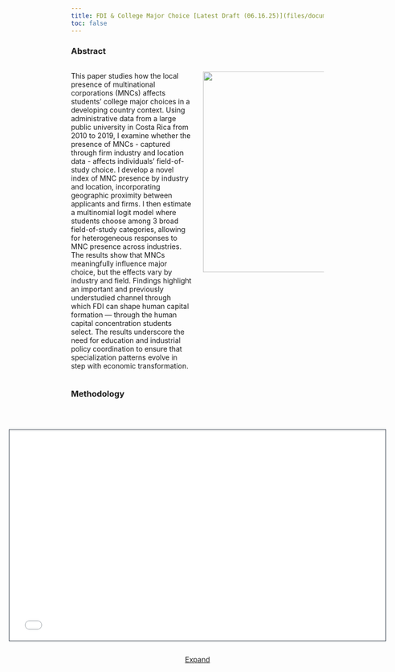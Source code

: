 ```yaml
---
title: FDI & College Major Choice [Latest Draft (06.16.25)](files/documents/JMP-Draft-0616.pdf){target=_blank .btn .btn-primary .btn-lg .cv-download} [Presentation](files/documents/micro-0530.pdf){target=_blank .btn .btn-primary .btn-lg .cv-download}
toc: false
---
```


### Abstract

:::: {.columns}

::: {.column width="50%"}
This paper studies how the local presence of multinational corporations (MNCs) affects students’ college major choices in a developing country context. 
Using administrative data from a large public university in Costa Rica from 2010 to 2019, I examine whether the presence of MNCs - captured through firm industry and location data - affects individuals' field-of-study choice. 
I develop a novel index of MNC presence by industry and location, incorporating geographic proximity between applicants and firms. 
I then estimate a multinomial logit model where students choose among 3 broad field-of-study categories, allowing for heterogeneous responses to MNC presence across industries.
The results show that MNCs meaningfully influence major choice, but the effects vary by industry and field. 
Findings highlight an important and previously understudied channel through which FDI can shape human capital formation — through the human capital concentration students select.
The results underscore the need for education and industrial policy coordination to ensure that specialization patterns evolve in step with economic transformation.
:::

::: {.column width="50%"}

![](files/images/district-std-err-ames-nowholesale.jpeg){fig-align="right" width=500px height=400px}

:::

::::

### Methodology

<br>

<div style="display: flex; flex-direction: column; align-items: center; justify-content: center;">
  <iframe class="slide-deck" src="files/jmp-methods/methods.html" height="420" width="750" style="border: 1px solid #2e3846;"></iframe>

  <a class="btn btn-primary btn-lg cv-download" href="files/jmp-methods/methods.qmd" target="_blank" style="margin-top: 10px;">
    <i class="fa-solid fa-file-arrow-down"></i> Expand
  </a>
</div>
